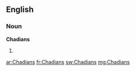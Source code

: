 ==English==

===Noun===
'''Chadians'''

# {{plural of|Chadian}}

[[ar:Chadians]]
[[fr:Chadians]]
[[sw:Chadians]]
[[mg:Chadians]]